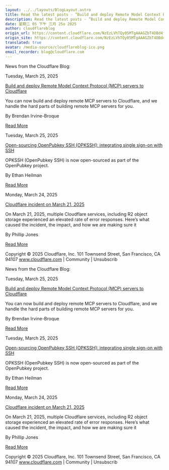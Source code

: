 ```yaml
---
layout: ../../layouts/BlogLayout.astro
title: Read the latest posts - ”Build and deploy Remote Model Context Protocol (MCP) servers to Cloudflare”
description: Read the latest posts - ”Build and deploy Remote Model Context Protocol (MCP) servers to Cloudflare”
date: 星期二 05 下午 三月 25o 2025
author: cloudflareblog
origin_url: https://content.cloudflare.com/NzEzLVhTQy05MTgAAAGZbT4DBd4fNC4dCaShlp4V-K_dtf_yt5CJ4NcHVHaia2lyo0DQNJKrm-ly5yVYNH9jfGCCEfA=
origin_site: https://content.cloudflare.com/NzEzLVhTQy05MTgAAAGZbT4DBd4fNC4dCaShlp4V-K_dtf_yt5CJ4NcHVHaia2lyo0DQNJKrm-ly5yVYNH9jfGCCEfA=
translated: true
avatar: /media-source/cloudflareblog-ico.png
email_recorder: blog@cloudflare.com
---
```



<Reference client:only="react" title="Read the latest posts - ”Build and deploy Remote Model Context Protocol (MCP) servers to Cloudflare”" url="https://content.cloudflare.com/NzEzLVhTQy05MTgAAAGZbT4DBd4fNC4dCaShlp4V-K_dtf_yt5CJ4NcHVHaia2lyo0DQNJKrm-ly5yVYNH9jfGCCEfA=" />

<Detail client:only="react">
	News from the Cloudflare Blog:

Tuesday, March 25, 2025

[Build and deploy Remote Model Context Protocol (MCP) servers to Cloudflare](https://content.cloudflare.com/NzEzLVhTQy05MTgAAAGZbT4DBd4fNC4dCaShlp4V-K_dtf_yt5CJ4NcHVHaia2lyo0DQNJKrm-ly5yVYNH9jfGCCEfA=)

You can now build and deploy remote MCP servers to Cloudflare, and we handle the hard parts of building remote MCP servers for you.

By Brendan Irvine-Broque

[Read More](https://content.cloudflare.com/NzEzLVhTQy05MTgAAAGZbT4DBd4fNC4dCaShlp4V-K_dtf_yt5CJ4NcHVHaia2lyo0DQNJKrm-ly5yVYNH9jfGCCEfA=)

Tuesday, March 25, 2025

[Open-sourcing OpenPubkey SSH (OPKSSH): integrating single sign-on with SSH](https://content.cloudflare.com/NzEzLVhTQy05MTgAAAGZbT4DBU-c7CTKmgmandJMXn5Vx2pXjmsiGrgf--H7MWLQ1i6Rfy2mhINmtlihkk0gkXNUDhc=)

OPKSSH (OpenPubkey SSH) is now open-sourced as part of the OpenPubkey project.

By Ethan Heilman

[Read More](https://content.cloudflare.com/NzEzLVhTQy05MTgAAAGZbT4DBU-c7CTKmgmandJMXn5Vx2pXjmsiGrgf--H7MWLQ1i6Rfy2mhINmtlihkk0gkXNUDhc=)

Monday, March 24, 2025

[Cloudflare incident on March 21, 2025](https://content.cloudflare.com/NzEzLVhTQy05MTgAAAGZbT4DBSSGWqdz4gqQwWEK0F9poZxVYZFaR6iNvzDMZrVIkDHtbGmz0_gXLx-3DjrMCML9cvE=)

On March 21, 2025, multiple Cloudflare services, including R2 object storage experienced an elevated rate of error responses. Here’s what caused the incident, the impact, and how we are making sure it

By Phillip Jones

[Read More](https://content.cloudflare.com/NzEzLVhTQy05MTgAAAGZbT4DBSSGWqdz4gqQwWEK0F9poZxVYZFaR6iNvzDMZrVIkDHtbGmz0_gXLx-3DjrMCML9cvE=)

Copyright © 2025 Cloudflare, Inc. 101 Townsend Street, San Francisco, CA 94107 www.cloudflare.com | Community | Unsubscrib
</Detail>

News from the Cloudflare Blog:

Tuesday, March 25, 2025

[Build and deploy Remote Model Context Protocol (MCP) servers to Cloudflare](https://content.cloudflare.com/NzEzLVhTQy05MTgAAAGZbT4DBd4fNC4dCaShlp4V-K_dtf_yt5CJ4NcHVHaia2lyo0DQNJKrm-ly5yVYNH9jfGCCEfA=)

You can now build and deploy remote MCP servers to Cloudflare, and we handle the hard parts of building remote MCP servers for you.

By Brendan Irvine-Broque

[Read More](https://content.cloudflare.com/NzEzLVhTQy05MTgAAAGZbT4DBd4fNC4dCaShlp4V-K_dtf_yt5CJ4NcHVHaia2lyo0DQNJKrm-ly5yVYNH9jfGCCEfA=)

Tuesday, March 25, 2025

[Open-sourcing OpenPubkey SSH (OPKSSH): integrating single sign-on with SSH](https://content.cloudflare.com/NzEzLVhTQy05MTgAAAGZbT4DBU-c7CTKmgmandJMXn5Vx2pXjmsiGrgf--H7MWLQ1i6Rfy2mhINmtlihkk0gkXNUDhc=)

OPKSSH (OpenPubkey SSH) is now open-sourced as part of the OpenPubkey project.

By Ethan Heilman

[Read More](https://content.cloudflare.com/NzEzLVhTQy05MTgAAAGZbT4DBU-c7CTKmgmandJMXn5Vx2pXjmsiGrgf--H7MWLQ1i6Rfy2mhINmtlihkk0gkXNUDhc=)

Monday, March 24, 2025

[Cloudflare incident on March 21, 2025](https://content.cloudflare.com/NzEzLVhTQy05MTgAAAGZbT4DBSSGWqdz4gqQwWEK0F9poZxVYZFaR6iNvzDMZrVIkDHtbGmz0_gXLx-3DjrMCML9cvE=)

On March 21, 2025, multiple Cloudflare services, including R2 object storage experienced an elevated rate of error responses. Here’s what caused the incident, the impact, and how we are making sure it

By Phillip Jones

[Read More](https://content.cloudflare.com/NzEzLVhTQy05MTgAAAGZbT4DBSSGWqdz4gqQwWEK0F9poZxVYZFaR6iNvzDMZrVIkDHtbGmz0_gXLx-3DjrMCML9cvE=)

Copyright © 2025 Cloudflare, Inc. 101 Townsend Street, San Francisco, CA 94107 www.cloudflare.com | Community | Unsubscrib


